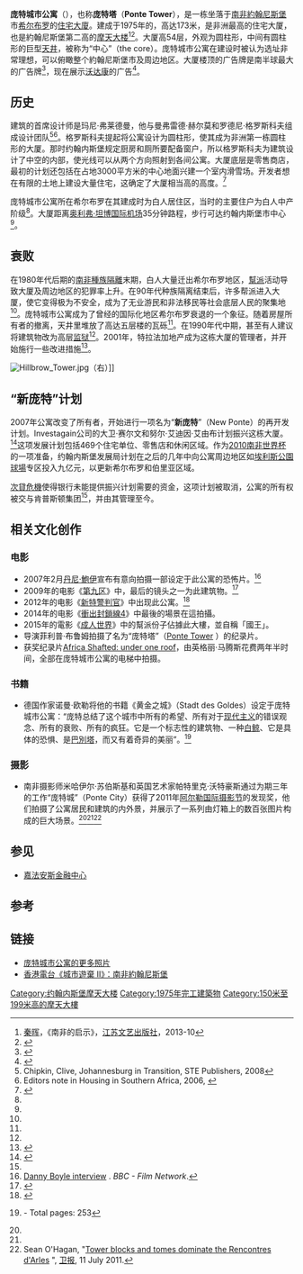 {{Infobox building
|name               = 庞特城市公寓
|image              = Ponte City Apartments (3464450399).jpg
|image_size         = 250px
|location           = [[南非|南非]][[約翰尼斯堡|約翰尼斯堡]]市[[希尔布罗|希尔布罗]]地区
|coordinates        = {{coord|26|11|26|S|28|3|25.5|E|type:landmarkdisplay=inline,title|}}
|antenna_spire      = 
|roof               = 173米
|top_floor          = 
|floor_count        = 54
|cost               = 
|building_type      = 住宅
|completion_date    = 1975年
|architect          = 曼弗雷德·赫尔莫
|main_contractor    = 
|management         = 
|status             = 
}}

'''庞特城市公寓'''（{{lang-en|'''Ponte City Apartments'''}}），也称'''庞特塔'''（'''Ponte Tower'''），是一栋坐落于[[南非|南非]][[約翰尼斯堡|約翰尼斯堡]]市[[希尔布罗|希尔布罗]]的[[住宅大廈|住宅大廈]]。建成于1975年的，高达173米，是非洲最高的住宅大厦，也是約翰尼斯堡第二高的[[摩天大楼|摩天大楼]]<ref name="nanfeideqishi">[[秦晖|秦晖]]，《南非的启示》，[[江苏文艺出版社|江苏文艺出版社]]，2013-10</ref><ref name="nanfangdushibao">{{cite web |url=http://gcontent.oeeee.com/3/90/390799d0c4fdf29c/Blog/227/3a2690.html |title=Ponte City旧地标的底层生存 |author=子旭 |publisher=[[南方都市报|南方都市报]] |date=2011-08-06 |accessdate=2014-04-27 |deadurl=yes |archiveurl=https://web.archive.org/web/20140427181759/http://gcontent.oeeee.com/3/90/390799d0c4fdf29c/Blog/227/3a2690.html |archivedate=2014-04-27 }}</ref>。大厦高54层，外观为圆柱形，中间有圆柱形的巨型[[天井|天井]]，被称为“中心”（the core）。庞特城市公寓在建设时被认为选址非常理想，可以俯瞰整个約翰尼斯堡市及周边地区。大厦楼顶的广告牌是南半球最大的广告牌<ref name="emporis.com">{{cite web |year= 2009 |url = http://www.emporis.com/application/?nav=building&lng=3&id=103534|title = Ponte City Apartments|format = |publisher = Emporis | accessdate = November 21, 2009 | last= |quote=}}</ref>，现在展示[[Vodacom|沃达康]]的广告<ref name="southafrica.2007">{{cite web|date = November 9, 2007|url = http://www.southafrica.info/business/economy/development/ponte-081107.htm|title = Ponte: revival of a Joburg icon|publisher = pub|accessdate = November 21, 2009|last = Davie,|quote = |deadurl = yes|archiveurl = https://web.archive.org/web/20090503180059/http://www.southafrica.info/business/economy/development/ponte-081107.htm|archivedate = 2009年5月3日|df = }}</ref>。

== 历史 ==
建筑的首席设计师是玛尼·弗莱德曼，他与曼弗雷德·赫尔莫和罗德尼·格罗斯科夫组成设计团队<ref>Chipkin, Clive, Johannesburg in Transition, STE Publishers, 2008</ref><ref>Editors note in Housing in Southern Africa, 2006, {{cite web |url=http://ftp.shf.org.za/hisa_0601.pdf |title=存档副本 |accessdate=2010-03-04 |deadurl=yes |archiveurl=https://web.archive.org/web/20060525020828/http://ftp.shf.org.za/hisa_0601.pdf |archivedate=2006-05-25 }}</ref>。格罗斯科夫提起将公寓设计为圆柱形，使其成为非洲第一栋圆柱形的大厦。那时约翰内斯堡规定厨房和厕所要配备窗户，所以格罗斯科夫为建筑设计了中空的内部，使光线可以从两个方向照射到各间公寓。大厦底层是零售商店，最初的计划还包括在占地3000平方米的中心地面兴建一个室内滑雪场。开发者想在有限的土地上建设大量住宅，这确定了大厦相当高的高度。<ref name="csmonitor.2009">{{cite web|date = February 12, 2008|url = http://www.csmonitor.com/World/Africa/2008/0212/p20s01-woaf.html|title = Ponte City – a South African landmark – rises again|publisher = [[The_Christian_Science_Monitor|The Christian Science Monitor]]|accessdate = November 21, 2009|last = Hanes, Stephanie|quote = |archive-date = 2020-08-06|archive-url = https://web.archive.org/web/20200806142010/https://www.csmonitor.com/World/Africa/2008/0212/p20s01-woaf.html}}</ref>

庞特城市公寓所在希尔布罗在其建成时为白人居住区，当时的主要住户为白人中产阶级<ref name="nanfangdushibao" />。大厦距离[[奥利弗·坦博国际机场|奥利弗·坦博国际机场]]35分钟路程，步行可达约翰内斯堡市中心<ref name="southafrica.2007" />。

== 衰败 ==
在1980年代后期的[[南非種族隔離|南非種族隔離]]末期，白人大量迁出希尔布罗地区，[[幫派|幫派]]活动导致大厦及周边地区的犯罪率上升。在90年代种族隔离结束后，许多帮派进入大厦，使它变得极为不安全，成为了无业游民和非法移民等社会底层人民的聚集地<ref name="nanfangdushibao" />。庞特城市公寓成为了曾经的国际化地区希尔布罗衰退的一个象征。随着房屋所有者的撤离，天井里堆放了高达五层楼的瓦砾<ref name="csmonitor.2009"/>。在1990年代中期，甚至有人建议将建筑物改为高层[[监狱|监狱]]<ref name="southafrica.2007"/>。2001年，特拉法加地产成为这栋大厦的管理者，并开始施行一些改进措施<ref name="Amethyst.co.za">{{cite web |date = January 10, 2003 |url = http://www.amethyst.co.za/JhbLandmarks/ |title = Johannesburg Landmarks |work = Randburg Sun |publisher = Amethyst.co.za |accessdate = November 21, 2009 |last = Redmond |first = Gillian |archive-date = 2012-07-17 |archive-url = https://web.archive.org/web/20120717051358/http://www.amethyst.co.za/JhbLandmarks/ |dead-url = no }}</ref>。

[[File:Hillbrow_Tower.jpg|thumb]]（右）]]

== “新庞特”计划 ==
2007年公寓改变了所有者，开始进行一项名为“'''新庞特'''”（New Ponte）的再开发计划。Investagain公司的大卫·赛尔文和努尔·艾迪因·艾由布计划振兴这栋大厦。<ref name="mg.co.za">{{cite web|date = December 16, 2008|url = http://www.mg.co.za/article/2008-12-16-ponte-project-crashes|title = Ponte project crashes|format = |publisher = Mail & Guardian Online|accessdate = November 21, 2009|last = Pampalone, Tania|quote = |archive-date = 2021-04-14|archive-url = https://web.archive.org/web/20210414160828/https://mg.co.za/article/2008-12-16-ponte-project-crashes/}}</ref>这项发展计划包括469个住宅单位、零售店和休闲区域。作为[[2010南非世界杯|2010南非世界杯]]的一项准备，约翰内斯堡发展局计划在之后的几年中向公寓周边地区如[[埃利斯公園球場|埃利斯公園球場]]专区投入九亿元，以更新希尔布罗和伯里亚区域。

[[次貸危機|次貸危機]]使得银行未能提供振兴计划需要的资金，这项计划被取消，公寓的所有权被交与肯普斯顿集团<ref name="mg.co.za"/>，并由其管理至今。

== 相关文化创作 ==
=== 电影 ===
*2007年2月[[丹尼·鮑伊|丹尼·鮑伊]]宣布有意向拍摄一部设定于此公寓的恐怖片。<ref>[http://www.bbc.co.uk/dna/filmnetwork/A21139913 Danny Boyle interview] {{Wayback|url=http://www.bbc.co.uk/dna/filmnetwork/A21139913 |date=20090919004628 }}. ''BBC - Film Network''.</ref>
*2009年的电影《[[第九区|第九区]]》中，最后的镜头之一为此建筑物。<ref>{{cite web |url=http://isteve.blogspot.com/2009/08/neill-blomkamps-giant-apartheid.html |title=Neill Blomkamp's Giant Apartheid Metaphor |author=Steve Sailer |publisher=''iSteve.com'' |date=2009-08-21 |accessdate=2009-08-23 |archive-url=https://web.archive.org/web/20181114224911/https://isteve.blogspot.com/2009/08/neill-blomkamps-giant-apartheid.html |archive-date=2018-11-14 |dead-url=yes }}</ref>
*2012年的电影《[[新特警判官|新特警判官]]》中出现此公寓。<ref name="padmag">{{cite web |url=http://isteve.blogspot.com/2009/08/neill-blomkamps-giant-apartheid.html |title=PONTE城市公寓 |author=PADMAG網路視覺藝術雜誌 |publisher=PADMAG |date=2014-03-19 |accessdate=2014-04-27 |archive-url=https://web.archive.org/web/20181114224911/https://isteve.blogspot.com/2009/08/neill-blomkamps-giant-apartheid.html |archive-date=2018-11-14 |dead-url=yes }}</ref>
*2014年的电影《[[衝出封鎖線4|衝出封鎖線4]]》中最後的場景在這拍攝。
*2015年的電影《[[成人世界|成人世界]]》中的幫派份子佔據此大樓，並自稱「國王」。
*导演菲利普·布鲁姆拍摄了名为“庞特塔”（[http://vimeo.com/51295174 Ponte Tower] {{Wayback|url=http://vimeo.com/51295174 |date=20220501223926 }}）的纪录片。
*获奖纪录片[https://web.archive.org/web/20170711090210/http://www.africashafted.com/ Africa Shafted: under one roof]，由英格丽·马腾斯花费两年半时间，全部在庞特城市公寓的电梯中拍摄。

=== 书籍 ===
*德国作家诺曼·欧勒将他的书籍《黄金之城》（Stadt des Goldes）设定于庞特城市公寓：“庞特总结了这个城市中所有的希望、所有对于[[现代主义|现代主义]]的错误观念、所有的衰败、所有的疯狂。它是一个标志性的建筑物、一种[[白鯨記|白鲸]]、它是具体的恐惧、是[[巴別塔|巴別塔]]，而又有着奇异的美丽”。<ref name="Ohler">{{cite book | last = Ohler, Norman | authorlink = | title = Stadt des Goldes|edition= April 1, 2002|pages= | publisher = Rowohlt Tb| isbn= 3-499-22727-4 |language=de}}- Total pages: 253</ref>

=== 摄影 ===
*南非摄影师米哈伊尔·苏伯斯基和英国艺术家帕特里克·沃特豪斯通过为期三年的工作“庞特城”（Ponte City）获得了2011年[[阿尔勒国际摄影节|阿尔勒国际摄影节]]的发现奖，他们拍摄了公寓居民和建筑的内外景，并展示了一系列由灯箱上的数百张图片构成的巨大场景。<ref name="nanfangdushibao" /><ref name="padmag" /><ref>Sean O'Hagan, "[http://www.guardian.co.uk/artanddesign/2011/jul/11/rencontres-d-arles-photography-festival Tower blocks and tomes dominate the Rencontres d'Arles] {{Wayback|url=http://www.guardian.co.uk/artanddesign/2011/jul/11/rencontres-d-arles-photography-festival |date=20120417004227 }}", [[卫报|卫报]], 11 July 2011.</ref>

== 参见 ==
*[[嘉法安斯金融中心|嘉法安斯金融中心]]

== 参考 ==
{{reflist}}

== 链接 ==
*[http://www.flickr.com/photos/judo10/tags/pontetower/ 庞特城市公寓的更多照片] {{Wayback|url=http://www.flickr.com/photos/judo10/tags/pontetower/ |date=20220501045208 }}
*[https://youtube.com/watch/gGgPrT4CWtg 香港電台《城市遊棄 II》：南非約翰尼斯堡]
{{coord|26|11|26|S|28|3|25.5|E|type:landmark_source:kolossus-hewiki|display=title}}

[[Category:约翰内斯堡摩天大楼|Category:约翰内斯堡摩天大楼]]
[[Category:1975年完工建築物|Category:1975年完工建築物]]
[[Category:150米至199米高的摩天大樓|Category:150米至199米高的摩天大樓]]